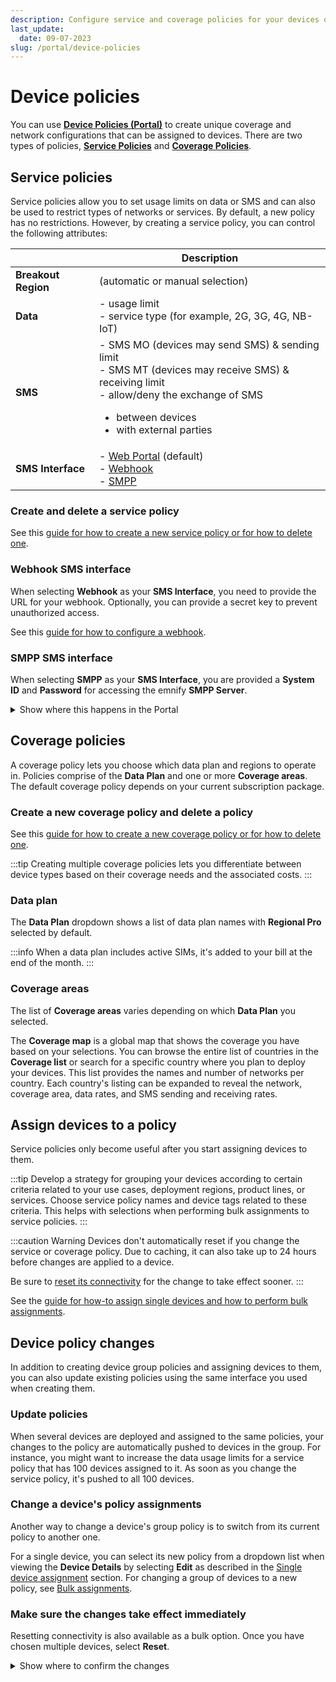 ```yaml
---
description: Configure service and coverage policies for your devices on the emnify Portal
last_update:
  date: 09-07-2023
slug: /portal/device-policies
---
```


# Device policies

You can use [**Device Policies (Portal)**](https://portal.emnify.com/device-policies) to create unique coverage and network configurations that can be assigned to devices.
There are two types of policies, [**Service Policies**](#service-policies) and [**Coverage Policies**](#coverage-policies).

## Service policies

Service policies allow you to set usage limits on data or SMS and can also be used to restrict types of networks or services.
By default, a new policy has no restrictions.
However, by creating a service policy, you can control the following attributes:

|           | Description  |
|---|---|
| **Breakout Region**| (automatic or manual selection)  |
| **Data** | - usage limit <br/> - service type (for example, 2G, 3G, 4G, NB-IoT) |
| **SMS** | - SMS MO (devices may send SMS) & sending limit <br/> - SMS MT (devices may receive SMS) & receiving limit <br/> - allow/deny the exchange of SMS <ul><li>between devices</li><li>with external parties</li></ul> |
| **SMS Interface** |  - [Web Portal](/portal/sms#send-sms-using-the-emnify-portal) (default) <br/> - [Webhook](#webhook-sms-interface) <br/>  - [SMPP](/portal/sms#sms-via-smpp) |


### Create and delete a service policy

See this [guide for how to create a new service policy or for how to delete one](/portal/device-policies/how-to-create-delete-service-policy).

### Webhook SMS interface

When selecting **Webhook** as your **SMS Interface**, you need to provide the URL for your webhook.
Optionally, you can provide a secret key to prevent unauthorized access.

See this [guide for how to configure a webhook](/portal/device-policies/how-to-configure-webhook).

### SMPP SMS interface

When selecting **SMPP** as your **SMS Interface**, you are provided a **System ID** and **Password** for accessing the emnify **SMPP Server**.

<details className="custom-details-troubleshooting">
  <summary>Show where this happens in the Portal</summary>
  <img
    src={require('./assets/portal-service-policies-sms-interface-smpp.png').default}
    alt=""
  />
</details>

## Coverage policies

A coverage policy lets you choose which data plan and regions to operate in.
Policies comprise of the **Data Plan** and one or more **Coverage areas**.
The default coverage policy depends on your current subscription package.

### Create a new coverage policy and delete a policy

See this [guide for how to create a new coverage policy or for how to delete one](/portal/device-policies/how-to-create-delete-coverage-policy).

:::tip
Creating multiple coverage policies lets you differentiate between device types based on their coverage needs and the associated costs.
:::

### Data plan

The **Data Plan** dropdown shows a list of data plan names with **Regional Pro** selected by default.

:::info
When a data plan includes active SIMs, it's added to your bill at the end of the month.
:::

### Coverage areas

The list of **Coverage areas** varies depending on which **Data Plan** you selected.

The **Coverage map** is a global map that shows the coverage you have based on your selections.
You can browse the entire list of countries in the **Coverage list** or search for a specific country where you plan to deploy your devices.
This list provides the names and number of networks per country.
Each country's listing can be expanded to reveal the network, coverage area, data rates, and SMS sending and receiving rates.

## Assign devices to a policy

Service policies only become useful after you start assigning devices to them.

:::tip
Develop a strategy for grouping your devices according to certain criteria related to your use cases, deployment regions, product lines, or services.
Choose service policy names and device tags related to these criteria.
This helps with selections when performing bulk assignments to service policies.
:::

:::caution Warning
Devices don't automatically reset if you change the service or coverage policy.
Due to caching, it can also take up to 24 hours before changes are applied to a device.

Be sure to [reset its connectivity](/portal/connected-devices#reset-connectivity) for the change to take effect sooner.
:::

See the [guide for how-to assign single devices and how to perform bulk assignments](/portal/device-policies/how-to-assign-policy).

## Device policy changes

In addition to creating device group policies and assigning devices to them, you can also update existing policies using the same interface you used when creating them.

### Update policies

When several devices are deployed and assigned to the same policies, your changes to the policy are automatically pushed to devices in the group.
For instance, you might want to increase the data usage limits for a service policy that has 100 devices assigned to it.
As soon as you change the service policy, it's pushed to all 100 devices.

### Change a device's policy assignments

Another way to change a device's group policy is to switch from its current policy to another one.

For a single device, you can select its new policy from a dropdown list when viewing the **Device Details** by selecting **Edit** as described in the [Single device assignment](/portal/device-policies/how-to-assign-policy) section.
For changing a group of devices to a new policy, see [Bulk assignments](/portal/device-policies/how-to-assign-policy).

### Make sure the changes take effect immediately

Resetting connectivity is also available as a bulk option.
Once you have chosen multiple devices, select **Reset**.

<details className="custom-details-troubleshooting">
  <summary>Show where to confirm the changes</summary>
  <img
    src={require('./assets/portal-connected-devices-bulk-reset.png').default}
    style={{ width: 900 }}
    alt=""
  />
</details>
